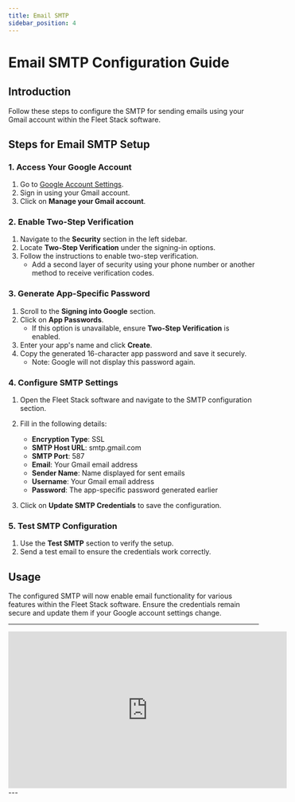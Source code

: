 ```yaml
---
title: Email SMTP
sidebar_position: 4
---
```


# Email SMTP Configuration Guide

## Introduction

Follow these steps to configure the SMTP for sending emails using your Gmail account within the Fleet Stack software.

## Steps for Email SMTP Setup

### 1. Access Your Google Account

1. Go to [Google Account Settings](https://myaccount.google.com).
2. Sign in using your Gmail account.
3. Click on **Manage your Gmail account**.

### 2. Enable Two-Step Verification

1. Navigate to the **Security** section in the left sidebar.
2. Locate **Two-Step Verification** under the signing-in options.
3. Follow the instructions to enable two-step verification.
   - Add a second layer of security using your phone number or another method to receive verification codes.

### 3. Generate App-Specific Password

1. Scroll to the **Signing into Google** section.
2. Click on **App Passwords**.
   - If this option is unavailable, ensure **Two-Step Verification** is enabled.
3. Enter your app's name and click **Create**.
4. Copy the generated 16-character app password and save it securely.
   - Note: Google will not display this password again.

### 4. Configure SMTP Settings

1. Open the Fleet Stack software and navigate to the SMTP configuration section.
2. Fill in the following details:

   - **Encryption Type**: SSL
   - **SMTP Host URL**: smtp.gmail.com
   - **SMTP Port**: 587
   - **Email**: Your Gmail email address
   - **Sender Name**: Name displayed for sent emails
   - **Username**: Your Gmail email address
   - **Password**: The app-specific password generated earlier

3. Click on **Update SMTP Credentials** to save the configuration.

### 5. Test SMTP Configuration

1. Use the **Test SMTP** section to verify the setup.
2. Send a test email to ensure the credentials work correctly.

## Usage

The configured SMTP will now enable email functionality for various features within the Fleet Stack software. Ensure the credentials remain secure and update them if your Google account settings change.

---

<div style={{ display: 'flex', justifyContent: 'center', marginTop: '20px' }}>
  <iframe
    width="560"
    height="315"
    src="https://www.youtube.com/embed/5jKe5njE4T8?si=bN6bBfYy1teMVADV"
    title="Vehicle Renewal Tutorial"
    frameBorder="0"
    allow="accelerometer; autoplay; clipboard-write; encrypted-media; gyroscope; picture-in-picture"
    allowFullScreen
  ></iframe>
</div>
---